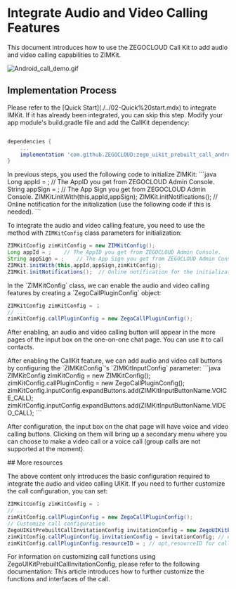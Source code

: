 # Integrate Audio and Video Calling Features

This document introduces how to use the ZEGOCLOUD Call Kit to add audio and video calling capabilities to ZIMKit.

<Frame width="200" height="auto" caption="">
    <img src="https://media-resource.spreading.io/docuo/workspace564/27e54a759d23575969552654cb45bf89/b79795a54c.gif" alt="Android_call_demo.gif"/>
   
</Frame>

## Implementation Process

<Steps>
<Step title="Integrate IMKit">
Please refer to the [Quick Start](./../02-Quick%20start.mdx) to integrate IMKit. If it has already been integrated, you can skip this step.
</Step>

<Step title="Add CallKit Dependency"> 
Modify your app module's build.gradle file and add the CallKit dependency:

```groovy

dependencies {
    ...
    implementation 'com.github.ZEGOCLOUD:zego_uikit_prebuilt_call_android:+'    // add this line in your module-level build.gradle file's dependencies, usually named [app].
}
```
</Step>

<Step title="Adjust IMKit Initialization Method"> 
In previous steps, you used the following code to initialize ZIMKit:
```java
Long appId = ;    // The AppID you get from ZEGOCLOUD Admin Console.
String appSign = ;    // The App Sign you get from ZEGOCLOUD Admin Console.
ZIMKit.initWith(this,appId,appSign);    
ZIMKit.initNotifications();    // Online notification for the initialization (use the following code if this is needed).
```

To integrate the audio and video calling feature, you need to use the method with `ZIMKitConfig` class parameters for initialization: 

```java
ZIMKitConfig zimKitConfig = new ZIMKitConfig();
Long appId = ;    // The AppID you get from ZEGOCLOUD Admin Console.
String appSign = ;    // The App Sign you get from ZEGOCLOUD Admin Console.
ZIMKit.initWith(this,appId,appSign,zimKitConfig);    
ZIMKit.initNotifications();  // Online notification for the initialization (use the following code if this is needed).
```
</Step>


<Step title="Enable CallKit Features"> 
In the `ZIMKitConfig` class, we can enable the audio and video calling features by creating a `ZegoCallPluginConfig` object:

```java
ZIMKitConfig zimKitConfig = ；
// ...
zimKitConfig.callPluginConfig = new ZegoCallPluginConfig();
```
After enabling, an audio and video calling button will appear in the more pages of the input box on the one-on-one chat page. You can use it to call contacts.
</Step>

<Step title="Add Audio Video Call Buttons"> 
After enabling the CallKit feature, we can add audio and video call buttons by configuring the `ZIMKitConfig`'s `ZIMKitInputConfig` parameter:
```java
ZIMKitConfig zimKitConfig = new ZIMKitConfig();
zimKitConfig.callPluginConfig = new ZegoCallPluginConfig();
zimKitConfig.inputConfig.expandButtons.add(ZIMKitInputButtonName.VOICE_CALL);
zimKitConfig.inputConfig.expandButtons.add(ZIMKitInputButtonName.VIDEO_CALL);
```

After configuration, the input box on the chat page will have voice and video calling buttons. Clicking on them will bring up a secondary menu where you can choose to make a video call or a voice call (group calls are not supported at the moment).

</Step>
</Steps>
## More resources

The above content only introduces the basic configuration required to integrate the audio and video calling UIKit. If you need to further customize the call configuration, you can set:

```java
ZIMKitConfig zimKitConfig = ；
// ...
zimKitConfig.callPluginConfig = new ZegoCallPluginConfig();
// Customize call configuration
ZegoUIKitPrebuiltCallInvitationConfig invitationConfig = new ZegoUIKitPrebuiltCallInvitationConfig();
zimKitConfig.callPluginConfig.invitationConfig = invitationConfig; // opt,invitationConfig for call
zimKitConfig.callPluginConfig.resourceID = ; // opt,resourceID for call
```

For information on customizing call functions using ZegoUIKitPrebuiltCallInvitationConfig, please refer to the following documentation:
<CardGroup cols={1}> 
    <Card title="Call Kit - Custom prebuilt features" href="https://www.zegocloud.com/docs/uikit/en/callkit-android/calling-config/overview" target="_blank"> 
    This article introduces how to further customize the functions and interfaces of the call. 
    </Card>
</CardGroup>